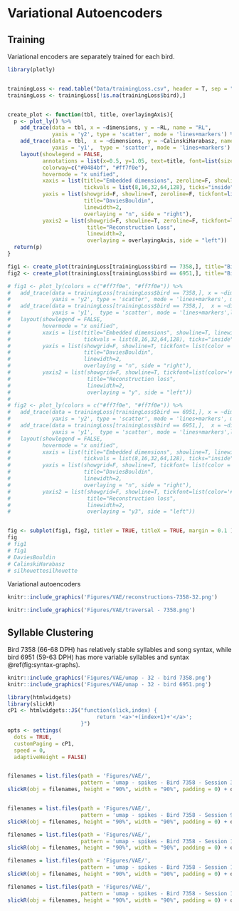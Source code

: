 # Variational Autoencoders

## Training

Variational encoders are separately trained for each bird.


```r
library(plotly)


trainingLoss <- read.table("Data/trainingLoss.csv", header = T, sep = ",")
trainingLoss <- trainingLoss[!is.na(trainingLoss$bird),]


create_plot <- function(tbl, title, overlayingAxis){
  p <- plot_ly() %>%
    add_trace(data = tbl, x = ~dimensions, y = ~RL, name = "RL",
              yaxis = 'y2', type = 'scatter', mode = 'lines+markers') %>%
    add_trace(data = tbl,  x = ~dimensions, y = ~CalinskiHarabasz, name = "Calinski-Harabasz Index",
              yaxis = 'y1',  type = 'scatter', mode = 'lines+markers') %>%
    layout(showlegend = FALSE,
           annotations = list(x=0.5, y=1.05, text=title, font=list(size=18), showarrow=F, xref='paper', yref='paper',xanchor='center'),
           colorway=c("#0484bf", "#ff7f0e"),
           hovermode = "x unified",
           xaxis = list(title="Embedded dimensions", zeroline=F, showline=T, linewidth=2, linecolor='black', showgrid=F,
                        tickvals = list(8,16,32,64,128), ticks="inside"),
           yaxis = list(showgrid=F, showline=T, zeroline=F, tickfont=list(color = '#ff7f0e', size=11), color='#ff7f0e',
                        title="DaviesBouldin",
                        linewidth=2,
                        overlaying = "n", side = "right"),
           yaxis2 = list(showgrid=F, showline=T, zeroline=F, tickfont=list(color='#0484bf', size=11), color='#0484bf',
                         title="Reconstruction Loss",
                         linewidth=2,
                         overlaying = overlayingAxis, side = "left"))
  return(p)
}

fig1 <- create_plot(trainingLoss[trainingLoss$bird == 7358,], title="Bird 7358", overlayingAxis="y")
fig2 <- create_plot(trainingLoss[trainingLoss$bird == 6951,], title="Bird 6951", overlayingAxis="y3")

# fig1 <- plot_ly(colors = c("#ff7f0e", "#ff7f0e")) %>%
#   add_trace(data = trainingLoss[trainingLoss$bird == 7358,], x = ~dimensions, y = ~RL, name = "RL",
#             yaxis = 'y2', type = 'scatter', mode = 'lines+markers', marker=list(color='#0484bf')) %>%
#   add_trace(data = trainingLoss[trainingLoss$bird == 7358,],  x = ~dimensions, y = ~CalinskiHarabasz, name = "Calinski-Harabasz Index",
#             yaxis = 'y1',  type = 'scatter', mode = 'lines+markers',line=list(color='#ff7f0e')) %>%
#   layout(showlegend = FALSE,
#          hovermode = "x unified",
#          xaxis = list(title="Embedded dimensions", showline=T, linewidth=2, linecolor='black', showgrid=F,
#                       tickvals = list(8,16,32,64,128), ticks="inside"),
#          yaxis = list(showgrid=F, showline=T, tickfont= list(color = '#ff7f0e', size=11), color='#ff7f0e',
#                       title="DaviesBouldin",
#                       linewidth=2,
#                       overlaying = "n", side = "right"),
#          yaxis2 = list(showgrid=F, showline=T, tickfont=list(color='#0484bf', size=11), color='#0484bf',
#                        title="Reconstruction loss",
#                        linewidth=2,
#                        overlaying = "y", side = "left"))
# 
# fig2 <- plot_ly(colors = c("#ff7f0e", "#ff7f0e")) %>%
#   add_trace(data = trainingLoss[trainingLoss$bird == 6951,], x = ~dimensions, y = ~RL, name = "RL",
#             yaxis = 'y2', type = 'scatter', mode = 'lines+markers', marker=list(color='#0484bf')) %>%
#   add_trace(data = trainingLoss[trainingLoss$bird == 6951,],  x = ~dimensions, y = ~CalinskiHarabasz, name = "Calinski-Harabasz Index",
#             yaxis = 'y1',  type = 'scatter', mode = 'lines+markers',line=list(color='#ff7f0e')) %>%
#   layout(showlegend = FALSE,
#          hovermode = "x unified",
#          xaxis = list(title="Embedded dimensions", showline=T, linewidth=2, linecolor='black', showgrid=F,
#                       tickvals = list(8,16,32,64,128), ticks="inside"),
#          yaxis = list(showgrid=F, showline=T, tickfont= list(color = '#ff7f0e', size=11), color='#ff7f0e',
#                       title="DaviesBouldin",
#                       linewidth=2,
#                       overlaying = "n", side = "right"),
#          yaxis2 = list(showgrid=F, showline=T, tickfont=list(color='#0484bf', size=11), color='#0484bf',
#                        title="Reconstruction loss",
#                        linewidth=2,
#                        overlaying = "y3", side = "left"))


fig <- subplot(fig1, fig2, titleY = TRUE, titleX = TRUE, margin = 0.1 )
fig
# fig1
# fig1
# DaviesBouldin
# CalinskiHarabasz
# silhouettesilhouette
```

Variational autoencoders
```r
knitr::include_graphics('Figures/VAE/reconstructions-7358-32.png')
```


```r
knitr::include_graphics('Figures/VAE/traversal - 7358.png')
```

## Syllable Clustering

Bird 7358 (66-68 DPH) has relatively stable syllables and song syntax, while bird 6951 (59-63 DPH) has more variable syllables and syntax \@ref(fig:syntax-graphs).


```r
knitr::include_graphics('Figures/VAE/umap - 32 - bird 7358.png')
knitr::include_graphics('Figures/VAE/umap - 32 - bird 6951.png')

```

```r
library(htmlwidgets)
library(slickR)
cP1 <- htmlwidgets::JS("function(slick,index) {
                            return '<a>'+(index+1)+'</a>';
                       }")
opts <- settings(
  dots = TRUE,
  customPaging = cP1,
  speed = 0,
  adaptiveHeight = FALSE)


filenames = list.files(path = 'Figures/VAE/', 
                       pattern = 'umap - spikes - Bird 7358 - Session 3', full.names = T)
slickR(obj = filenames, height = "90%", width = "90%", padding = 0) + opts


filenames = list.files(path = 'Figures/VAE/', 
                       pattern = 'umap - spikes - Bird 7358 - Session 9', full.names = T)
slickR(obj = filenames, height = "90%", width = "90%", padding = 0) + opts

filenames = list.files(path = 'Figures/VAE/', 
                       pattern = 'umap - spikes - Bird 7358 - Session 13', full.names = T)
slickR(obj = filenames, height = "90%", width = "90%", padding = 0) + opts

filenames = list.files(path = 'Figures/VAE/', 
                       pattern = 'umap - spikes - Bird 7358 - Session 14', full.names = T)
slickR(obj = filenames, height = "90%", width = "90%", padding = 0) + opts

filenames = list.files(path = 'Figures/VAE/', 
                       pattern = 'umap - spikes - Bird 7358 - Session 17', full.names = T)
slickR(obj = filenames, height = "90%", width = "90%", padding = 0) + opts

```
